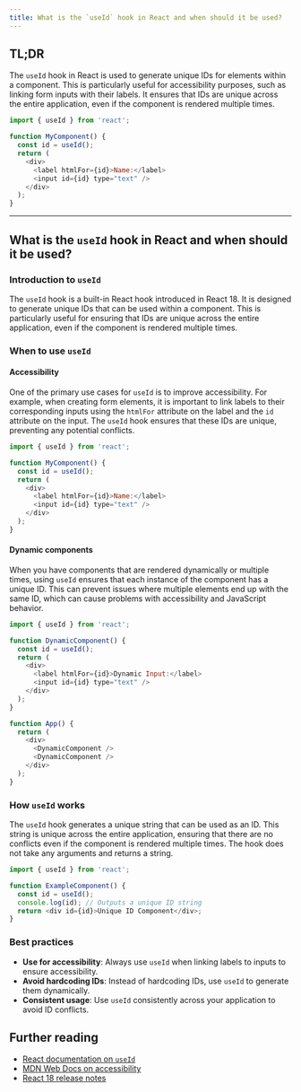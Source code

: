 ```yaml
---
title: What is the `useId` hook in React and when should it be used?
---
```


## TL;DR

The `useId` hook in React is used to generate unique IDs for elements within a component. This is particularly useful for accessibility purposes, such as linking form inputs with their labels. It ensures that IDs are unique across the entire application, even if the component is rendered multiple times.

```javascript
import { useId } from 'react';

function MyComponent() {
  const id = useId();
  return (
    <div>
      <label htmlFor={id}>Name:</label>
      <input id={id} type="text" />
    </div>
  );
}
```

---

## What is the `useId` hook in React and when should it be used?

### Introduction to `useId`

The `useId` hook is a built-in React hook introduced in React 18. It is designed to generate unique IDs that can be used within a component. This is particularly useful for ensuring that IDs are unique across the entire application, even if the component is rendered multiple times.

### When to use `useId`

#### Accessibility

One of the primary use cases for `useId` is to improve accessibility. For example, when creating form elements, it is important to link labels to their corresponding inputs using the `htmlFor` attribute on the label and the `id` attribute on the input. The `useId` hook ensures that these IDs are unique, preventing any potential conflicts.

```javascript
import { useId } from 'react';

function MyComponent() {
  const id = useId();
  return (
    <div>
      <label htmlFor={id}>Name:</label>
      <input id={id} type="text" />
    </div>
  );
}
```

#### Dynamic components

When you have components that are rendered dynamically or multiple times, using `useId` ensures that each instance of the component has a unique ID. This can prevent issues where multiple elements end up with the same ID, which can cause problems with accessibility and JavaScript behavior.

```javascript
import { useId } from 'react';

function DynamicComponent() {
  const id = useId();
  return (
    <div>
      <label htmlFor={id}>Dynamic Input:</label>
      <input id={id} type="text" />
    </div>
  );
}

function App() {
  return (
    <div>
      <DynamicComponent />
      <DynamicComponent />
    </div>
  );
}
```

### How `useId` works

The `useId` hook generates a unique string that can be used as an ID. This string is unique across the entire application, ensuring that there are no conflicts even if the component is rendered multiple times. The hook does not take any arguments and returns a string.

```javascript
import { useId } from 'react';

function ExampleComponent() {
  const id = useId();
  console.log(id); // Outputs a unique ID string
  return <div id={id}>Unique ID Component</div>;
}
```

### Best practices

- **Use for accessibility**: Always use `useId` when linking labels to inputs to ensure accessibility.
- **Avoid hardcoding IDs**: Instead of hardcoding IDs, use `useId` to generate them dynamically.
- **Consistent usage**: Use `useId` consistently across your application to avoid ID conflicts.

## Further reading

- [React documentation on `useId`](https://reactjs.org/docs/hooks-reference.html#useid)
- [MDN Web Docs on accessibility](https://developer.mozilla.org/en-US/docs/Web/Accessibility)
- [React 18 release notes](https://reactjs.org/blog/2022/03/29/react-v18.html)
